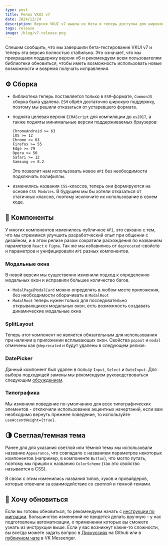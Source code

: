 ```yaml
---
type: post
title: Релиз VKUI v7
date: 2024/12/24
description: Версия VKUI v7 вышла из беты и теперь доступна для широкого использования.
tags: release
image: /blog/v7-release.png
---
```


Спешим сообщить, что мы завершили бета-тестирование VKUI v7 и теперь эта версия полностью стабильна.
Это означает, что мы прекращаем поддержку версии v6 и рекомендуем всем пользователям библиотеки обновиться,
чтобы иметь возможность использовать новые возможности и вовремя получать исправления.

## ⚙️ Сборка

- библиотека теперь поставляется только в `ESM`-формате, `CommonJS` сборка была удалена. `ESM` обрёл
  достаточно широкую поддержку, поэтому мы решили отказаться от устаревшего формата.

- поднята целевая версия `ECMAScript` для компиляции до `es2017`, а также подняты минимальные версии поддерживаемых браузеров:

  ```
  ChromeAndroid >= 63
  iOS >= 12
  Chrome >= 63
  Firefox >= 55
  Edge >= 79
  Opera >= 50
  Safari >= 12
  Samsung >= 8.2
  ```

  Это позволит нам использовать новое `API` без необходимости подключать полифиллы.

- изменились названия `CSS`-классов, теперь они формируются на основе `CSS Modules`. В будущем мы бы хотели
  отказаться от статичных классов, поэтому исключите их использование в своем коде.

## 🧩 Компоненты

У многих компонентов изменилось публичное `API`, это связано с тем, что мы стремимся улучшить
разработческий опыт при общении с дизайном, и в этом релизе разом сократили расхождения по названиям параметров `React` с `Figma`.
Так же мы избавились от `deprecated`-свойств и параметров и унифицировали `API` разных компонентов.

### Модальные окна

В новой версии мы существенно изменили подход к определению модальных окон и исправили бо́льшее количество багов.

- `ModalPage`/`ModalCard` можно определять в любом месте приложения, без необходимости оборачивать в `ModalRoot`
- `ModalRoot` теперь нужен только для последовательно открывающихся модальных окон, есть возможность создавать динамические модальные окна

### SplitLayout

Теперь этот компонент не является обязательным для использования при наличии в приложении всплывающих окон.
Свойства `popout` и `modal` отмечены как `@deprecated` и будут удалены в следующем релизе.

### DatePicker

Данный компонент был удален в пользу `Input`, `Select` и `DateInput`. Для выбора подходящей замены мы
рекомендуем руководствоваться следующим [обсуждением](https://github.com/VKCOM/VKUI/discussions/7070).

### Типографика

Мы изменили поведение по-умолчанию для всех типографических элементов - отключили использование акцентных начертаний,
если вам необходимо вернуть прежнее поведение, то используйте `useAccentWeight={true}`.

## 🌗 Светлая/темная тема

Ранее для для указания светлой или тёмной темы мы использовали название `Appearance`,
что совпадало с названием параметров некоторых компонентов (например, в компоненте `Button`), что могло путать,
поэтому мы пришли к названию `ColorScheme` (так это свойство называется в CSS).

В связи с этим изменились названия типов, хуков и провайдеров, которые отвечали за взаимодействие со светлой и темной темами.

## 🚀 Хочу обновиться

Если вы готовы обновиться, то рекомендуем начать с [инструкции по миграции](https://vkcom.github.io/VKUI/7.0.0/#/Migrations).
Большинство изменений не придется делать вручную - у нас подготовлены автоматизации,
о применении которых вы сможете узнать из инструкции выше.
Если у вас возникнут какие-то сложности, вы всегда можете задать вопрос в [Дискуссиях](https://github.com/VKCOM/VKUI/discussions) на Github
или в [публичном чате](https://vk.cc/c1CHgf) в VK Messenger.
